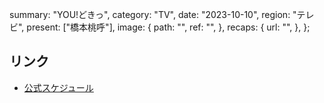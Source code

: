   summary: "YOU!どきっ",
  category: "TV",
  date: "2023-10-10",
  region: "テレビ",
  present: ["橋本桃呼"],
  image: {
    path: "",
    ref: "",
  },
  recaps: {
    url: "",
  },
};

## リンク

- [公式スケジュール](https://takanenonadeshiko.jp/?p=1420)
